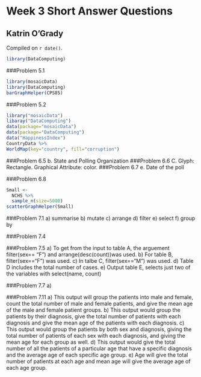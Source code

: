 # Week 3 Short Answer Questions

## Katrin O'Grady

<!-- leave this material as is -->
Compiled on `r date()`.

```r
library(DataComputing)
```
<!-- put your content after this line -->
###Problem 5.1
```r
library(mosaicData)
library(DataComputing)
barGraphHelper(CPS85)
```


###Problem 5.2
```r
library("mosaicData")
libaray("DataComputing")
data(package="mosaicData")
data(package="DataComputing")
data("HappinessIndex")
CountryData %>%
WorldMap(key="country", fill="corruption")
```


###Problem 6.5
b. State and Polling Organization
###Problem 6.6
C. Glyph: Rectangle. Graphical Attribute: color. 
###Problem 6.7
e. Date of the poll

###Problem 6.8
```r
Small <-
  NCHS %>%
  sample_n(size=5000)
scatterGraphHelper(Small)

```

###Problem 7.1
a) summarise
b) mutate
c) arrange
d) filter
e) select
f) group by

###Problem 7.4

###Problem 7.5
a) To get from the input to table A, the arguement filter(sex== "F") and arrange(desc(count))was used. 
b) For table B, filter(sex=="F") was used. 
c) In talbe C, filter(sex=="M") was used.
d) Table D includes the total number of cases. 
e) Output table E, selects just two of the variables with select(name, count)

###Problem 7.7
a) 

###Problem 7.11
a) This output will group the patients into male and female, count the total number of male and female patients, and give the mean age of the male and female patient groups. 
b) This output would group the patients by their diagnosis, give the total number of patients with each diagnosis and give the mean age of the patients with each diagnosis. 
c) This output would group the patients by both sex and diagnosis, giving the total number of patients of each sex with each diagnosis, and giving the mean age for each group as well.
d) This output would give the total number of all the patients of a particular age that have a specific diagnosis and the average age of each specific age group.
e) Age will give the total number of patients at each age and mean age will give the average age of each age group. 
